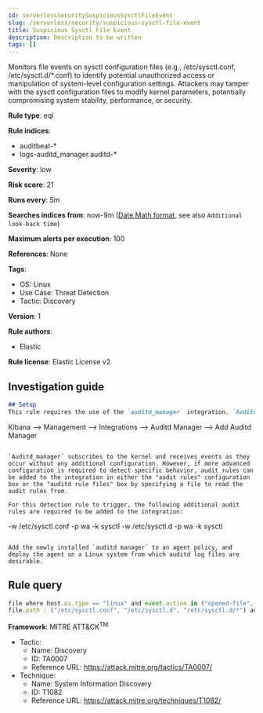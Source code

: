 ```yaml
---
id: serverlessSecuritySuspiciousSysctlFileEvent
slug: /serverless/security/suspicious-sysctl-file-event
title: Suspicious Sysctl File Event
description: Description to be written
tags: []
---
```


<div id="suspicious-sysctl-file-event"></div>

Monitors file events on sysctl configuration files (e.g., /etc/sysctl.conf, /etc/sysctl.d/*.conf) to identify potential unauthorized access or manipulation of system-level configuration settings. Attackers may tamper with the sysctl configuration files to modify kernel parameters, potentially compromising system stability, performance, or security.

**Rule type**: eql

**Rule indices**: 

* auditbeat-*
* logs-auditd_manager.auditd-*

**Severity**: low

**Risk score**: 21

**Runs every**: 5m

**Searches indices from**: now-9m ([Date Math format](((ref))/common-options.html#date-math), see also <DocLink id="serverlessSecurityRulesUiCreate" section="set-the-rules-schedule">`Additional look-back time`</DocLink>)

**Maximum alerts per execution**: 100

**References**: None

**Tags**: 

* OS: Linux
* Use Case: Threat Detection
* Tactic: Discovery

**Version**: 1

**Rule authors**: 

* Elastic

**Rule license**: Elastic License v2

## Investigation guide

```markdown
## Setup
This rule requires the use of the `auditd_manager` integration. `Auditd_manager` is a tool designed to simplify and enhance the management of the audit subsystem in Linux systems. It provides a user-friendly interface and automation capabilities for configuring and monitoring system auditing through the auditd daemon. With `auditd_manager`, administrators can easily define audit rules, track system events, and generate comprehensive audit reports, improving overall security and compliance in the system. The following steps should be executed in order to install and deploy `auditd_manager` on a Linux system. 

```
Kibana -->
Management -->
Integrations -->
Auditd Manager -->
Add Auditd Manager
```

`Auditd_manager` subscribes to the kernel and receives events as they occur without any additional configuration. However, if more advanced configuration is required to detect specific behavior, audit rules can be added to the integration in either the "audit rules" configuration box or the "auditd rule files" box by specifying a file to read the audit rules from. 

For this detection rule to trigger, the following additional audit rules are required to be added to the integration:

```
-w /etc/sysctl.conf -p wa -k sysctl
-w /etc/sysctl.d -p wa -k sysctl
```

Add the newly installed `auditd manager` to an agent policy, and deploy the agent on a Linux system from which auditd log files are desirable.
```

## Rule query

```js
file where host.os.type == "linux" and event.action in ("opened-file", "read-file", "wrote-to-file") and
file.path : ("/etc/sysctl.conf", "/etc/sysctl.d", "/etc/sysctl.d/*") and not process.name == "auditbeat"

```

**Framework**: MITRE ATT&CK<sup>TM</sup>

* Tactic:
    * Name: Discovery
    * ID: TA0007
    * Reference URL: https://attack.mitre.org/tactics/TA0007/
* Technique:
    * Name: System Information Discovery
    * ID: T1082
    * Reference URL: https://attack.mitre.org/techniques/T1082/


